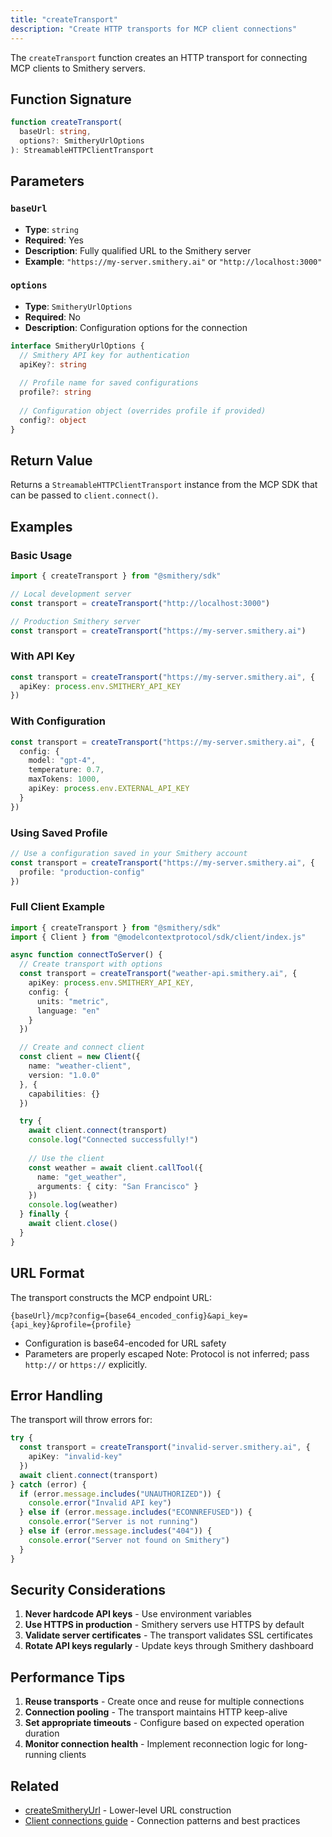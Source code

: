 ```yaml
---
title: "createTransport"
description: "Create HTTP transports for MCP client connections"
---
```


The `createTransport` function creates an HTTP transport for connecting MCP clients to Smithery servers.

## Function Signature

```typescript
function createTransport(
  baseUrl: string, 
  options?: SmitheryUrlOptions
): StreamableHTTPClientTransport
```

## Parameters

### `baseUrl`
- **Type**: `string`
- **Required**: Yes
- **Description**: Fully qualified URL to the Smithery server
- **Example**: `"https://my-server.smithery.ai"` or `"http://localhost:3000"`

### `options`
- **Type**: `SmitheryUrlOptions`
- **Required**: No
- **Description**: Configuration options for the connection

```typescript
interface SmitheryUrlOptions {
  // Smithery API key for authentication
  apiKey?: string
  
  // Profile name for saved configurations
  profile?: string
  
  // Configuration object (overrides profile if provided)
  config?: object
}
```

## Return Value

Returns a `StreamableHTTPClientTransport` instance from the MCP SDK that can be passed to `client.connect()`.

## Examples

### Basic Usage

```typescript
import { createTransport } from "@smithery/sdk"

// Local development server
const transport = createTransport("http://localhost:3000")

// Production Smithery server
const transport = createTransport("https://my-server.smithery.ai")
```

### With API Key

```typescript
const transport = createTransport("https://my-server.smithery.ai", {
  apiKey: process.env.SMITHERY_API_KEY
})
```

### With Configuration

```typescript
const transport = createTransport("https://my-server.smithery.ai", {
  config: {
    model: "gpt-4",
    temperature: 0.7,
    maxTokens: 1000,
    apiKey: process.env.EXTERNAL_API_KEY
  }
})
```

### Using Saved Profile

```typescript
// Use a configuration saved in your Smithery account
const transport = createTransport("https://my-server.smithery.ai", {
  profile: "production-config"
})
```

### Full Client Example

```typescript
import { createTransport } from "@smithery/sdk"
import { Client } from "@modelcontextprotocol/sdk/client/index.js"

async function connectToServer() {
  // Create transport with options
  const transport = createTransport("weather-api.smithery.ai", {
    apiKey: process.env.SMITHERY_API_KEY,
    config: {
      units: "metric",
      language: "en"
    }
  })

  // Create and connect client
  const client = new Client({
    name: "weather-client",
    version: "1.0.0"
  }, {
    capabilities: {}
  })

  try {
    await client.connect(transport)
    console.log("Connected successfully!")
    
    // Use the client
    const weather = await client.callTool({ 
      name: "get_weather",
      arguments: { city: "San Francisco" }
    })
    console.log(weather)
  } finally {
    await client.close()
  }
}
```

## URL Format

The transport constructs the MCP endpoint URL:

```
{baseUrl}/mcp?config={base64_encoded_config}&api_key={api_key}&profile={profile}
```

- Configuration is base64-encoded for URL safety
- Parameters are properly escaped
Note: Protocol is not inferred; pass `http://` or `https://` explicitly.

## Error Handling

The transport will throw errors for:

```typescript
try {
  const transport = createTransport("invalid-server.smithery.ai", {
    apiKey: "invalid-key"
  })
  await client.connect(transport)
} catch (error) {
  if (error.message.includes("UNAUTHORIZED")) {
    console.error("Invalid API key")
  } else if (error.message.includes("ECONNREFUSED")) {
    console.error("Server is not running")
  } else if (error.message.includes("404")) {
    console.error("Server not found on Smithery")
  }
}
```

## Security Considerations

1. **Never hardcode API keys** - Use environment variables
2. **Use HTTPS in production** - Smithery servers use HTTPS by default
3. **Validate server certificates** - The transport validates SSL certificates
4. **Rotate API keys regularly** - Update keys through Smithery dashboard

## Performance Tips

1. **Reuse transports** - Create once and reuse for multiple connections
2. **Connection pooling** - The transport maintains HTTP keep-alive
3. **Set appropriate timeouts** - Configure based on expected operation duration
4. **Monitor connection health** - Implement reconnection logic for long-running clients

## Related

- [createSmitheryUrl](/sdk/client/connections) - Lower-level URL construction
- [Client connections guide](/sdk/client/connections) - Connection patterns and best practices